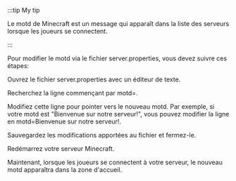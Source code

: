 :::tip My tip

Le motd de Minecraft est un message qui apparaît dans la liste des serveurs lorsque les joueurs se connectent.

:::

Pour modifier le motd via le fichier server.properties, vous devez suivre ces étapes:

Ouvrez le fichier server.properties avec un éditeur de texte.

Recherchez la ligne commençant par motd=.

Modifiez cette ligne pour pointer vers le nouveau motd. Par exemple, si votre motd est "Bienvenue sur notre serveur!", vous pouvez modifier la ligne en motd=Bienvenue sur notre serveur!.

Sauvegardez les modifications apportées au fichier et fermez-le.

Redémarrez votre serveur Minecraft.

Maintenant, lorsque les joueurs se connectent à votre serveur, le nouveau motd apparaîtra dans la zone d'accueil.